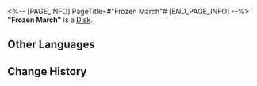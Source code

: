 <%-- [PAGE_INFO]
PageTitle=#"Frozen March"#
[END_PAGE_INFO] --%>
{{Item Infobox
|id          = 210104
|image       = Item Frozen March.png
|type        = Disk
|invCategory = Valuables
|rarity      = 3
|effect      = 
|description = A record that can be played on the Express' phonograph. It might be a chance acquisition or a gift from someone else. All sorts of memories surge up when the music plays &mdash; the smiles, encounters, touches, and the excitement of battle. Maybe that is why people still collect records even as society rapidly advances.<br />The current record contains the track "Frozen March."
}}
{{Description|''"We do not leave behind conviction or wealth for our successors, only endless despair."''}}
'''"Frozen March"''' is a [[Disk]].

==Other Languages==
{{Other Languages
|en   = "Frozen March"
|zhs  = 《严寒行军》
|zht  = 〈嚴寒行軍〉
|ja   = 『極寒の行軍』
|ko   = ≪혹한 행군≫
|es   = Marcha congelada
|fr   = « Frozen March »
|ru   = Frozen March
|th   = "Frozen March"
|vi   = "Hành Quân Trong Giá Rét"
|de   = „Gefrorener Marsch“
|id   = "Frozen March"
|pt   = "Frozen March"
}}

==Change History==
{{Change History|1.0}}